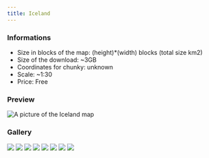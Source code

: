 ---
title: Iceland
---


### Informations
* Size in blocks of the map: (height)*(width) blocks (total size km2)
* Size of the download: ~3GB
* Coordinates for chunky: unknown
* Scale: ~1:30
* Price: Free

### Preview
<img src="/img/maps/previews/europe/iceland.webp" alt="A picture of the Iceland map"></img>  

### Gallery
<Slider dots infinite slidesToShow={1} slidesToScroll={1} pauseOnHover speed={500} autoplay autoplaySpeed={3000}>
    <img src="/img/maps/gallery/europe/iceland/0.webp"></img>
    <img src="/img/maps/gallery/europe/iceland/1.webp"></img>
    <img src="/img/maps/gallery/europe/iceland/2.webp"></img>
    <img src="/img/maps/gallery/europe/iceland/3.webp"></img>
    <img src="/img/maps/gallery/europe/iceland/4.webp"></img>
    <img src="/img/maps/gallery/europe/iceland/5.webp"></img>
    <img src="/img/maps/gallery/europe/iceland/6.webp"></img>
    <img src="/img/maps/gallery/europe/iceland/7.webp"></img>
</Slider>